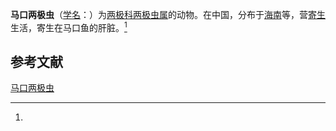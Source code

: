 {{Speciesbox
| name = 马口两极虫
| status = 
| status_system = 
| image = 
| genus = Myxidium
| species = opsariichthysi
| authority = (Chen et Hsieh, 1984)<ref name='id9195'>{{cite web| url =http://www.bioinfo.cn/db05/BjdwSpecies.php?action=view&id=9195| title =马口两极虫| work =《中国动物物种编目数据库》| publisher =中国科学院微生物研究所| author =中国科学院动物研究所| accessdate =2009-04-16| deadurl =yes| archiveurl =https://web.archive.org/web/20160305080506/http://www.bioinfo.cn/db05/BjdwSpecies.php?action=view&id=9195| archivedate =2016-03-05}}</ref>
}}

'''马口两极虫'''（[[学名|学名]]：{{lang|la|''Myxidium opsariichthysi''}}）为[[两极科|两极科]][[两极虫属|两极虫属]]的动物。在中国，分布于[[海南|海南]]等，营[[寄生|寄生]]生活，寄生在马口鱼的肝脏。<ref name='id9195'/>

== 参考文献 ==
{{reflist}}

{{Wikispecies|Myxidium opsariichthysi}}

[[Category:两极虫属|马口两极虫]]


{{Cnidarian-stub}}